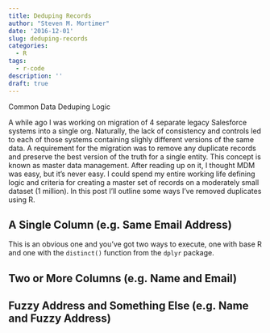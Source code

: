 ```yaml
---
title: Deduping Records
author: "Steven M. Mortimer"
date: '2016-12-01'
slug: deduping-records
categories:
  - R
tags:
  - r-code
description: ''
draft: true
---
```


Common Data Deduping Logic

A while ago I was working on migration of 4 separate legacy Salesforce systems into a single org. Naturally, the lack of consistency and controls led to each of those systems containing slighly different versions of the same data. A requirement for the migration was to remove any duplicate records and preserve the best version of the truth for a single entity. This concept is known as master data management. After reading up on it, I thought MDM was easy, but it's never easy. I could spend my entire working life defining logic and criteria for creating a master set of records on a moderately small dataset (1 million). In this post I'll outline some ways I've removed duplicates using R. 

## A Single Column (e.g. Same Email Address)

This is an obvious one and you've got two ways to execute, one with base R and one with the `distinct()` function from the `dplyr` package. 


## Two or More Columns  (e.g. Name and Email)


## Fuzzy Address and Something Else (e.g. Name and Fuzzy Address)

